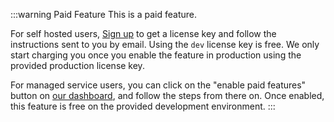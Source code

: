 
:::warning Paid Feature
This is a paid feature.

For self hosted users, [Sign up](https://supertokens.com/auth) to get a license key and follow the instructions sent to you by email. Using the `dev` license key is free. We only start charging you once you enable the feature in production using the provided production license key.

For managed service users, you can click on the "enable paid features" button on [our dashboard](https://supertokens.com/dashboard-saas), and follow the steps from there on. Once enabled, this feature is free on the provided development environment.
:::
